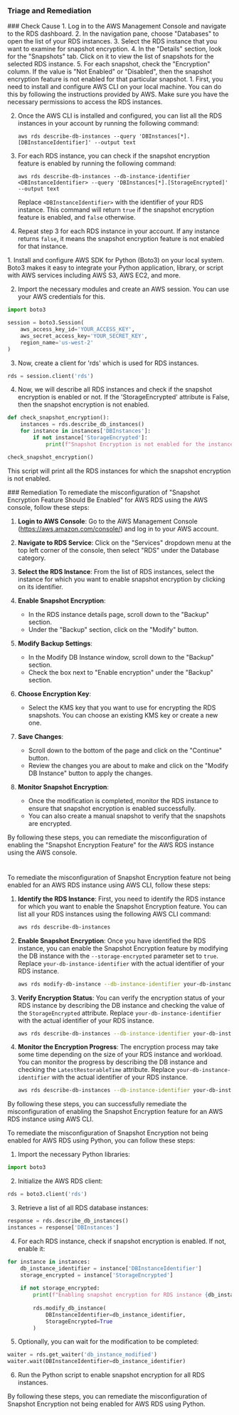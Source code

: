 
### Triage and Remediation
<Tabs>

<Tab title='Cause'>
### Check Cause
<AccordionGroup>
<Accordion title='Using Console' defaultOpen='true'>
1. Log in to the AWS Management Console and navigate to the RDS dashboard.
2. In the navigation pane, choose "Databases" to open the list of your RDS instances.
3. Select the RDS instance that you want to examine for snapshot encryption.
4. In the "Details" section, look for the "Snapshots" tab. Click on it to view the list of snapshots for the selected RDS instance.
5. For each snapshot, check the "Encryption" column. If the value is "Not Enabled" or "Disabled", then the snapshot encryption feature is not enabled for that particular snapshot.
</Accordion>

<Accordion title='Using CLI'>
1. First, you need to install and configure AWS CLI on your local machine. You can do this by following the instructions provided by AWS. Make sure you have the necessary permissions to access the RDS instances.

2. Once the AWS CLI is installed and configured, you can list all the RDS instances in your account by running the following command:

   ```
   aws rds describe-db-instances --query 'DBInstances[*].[DBInstanceIdentifier]' --output text
   ```

3. For each RDS instance, you can check if the snapshot encryption feature is enabled by running the following command:

   ```
   aws rds describe-db-instances --db-instance-identifier <DBInstanceIdentifier> --query 'DBInstances[*].[StorageEncrypted]' --output text
   ```
   Replace `<DBInstanceIdentifier>` with the identifier of your RDS instance. This command will return `true` if the snapshot encryption feature is enabled, and `false` otherwise.

4. Repeat step 3 for each RDS instance in your account. If any instance returns `false`, it means the snapshot encryption feature is not enabled for that instance.
</Accordion>

<Accordion title='Using Python'>
1. Install and configure AWS SDK for Python (Boto3) on your local system. Boto3 makes it easy to integrate your Python application, library, or script with AWS services including AWS S3, AWS EC2, and more.

2. Import the necessary modules and create an AWS session. You can use your AWS credentials for this.

```python
import boto3

session = boto3.Session(
    aws_access_key_id='YOUR_ACCESS_KEY',
    aws_secret_access_key='YOUR_SECRET_KEY',
    region_name='us-west-2'
)
```

3. Now, create a client for 'rds' which is used for RDS instances.

```python
rds = session.client('rds')
```

4. Now, we will describe all RDS instances and check if the snapshot encryption is enabled or not. If the 'StorageEncrypted' attribute is False, then the snapshot encryption is not enabled.

```python
def check_snapshot_encryption():
    instances = rds.describe_db_instances()
    for instance in instances['DBInstances']:
        if not instance['StorageEncrypted']:
            print(f"Snapshot Encryption is not enabled for the instance: {instance['DBInstanceIdentifier']}")

check_snapshot_encryption()
```

This script will print all the RDS instances for which the snapshot encryption is not enabled.
</Accordion>

</AccordionGroup>
</Tab>
<Tab title='Remediation'>
### Remediation

<AccordionGroup>
<Accordion title='Using Console' defaultOpen='true'>
To remediate the misconfiguration of "Snapshot Encryption Feature Should Be Enabled" for AWS RDS using the AWS console, follow these steps:

1. **Login to AWS Console**: Go to the AWS Management Console (https://aws.amazon.com/console/) and log in to your AWS account.

2. **Navigate to RDS Service**: Click on the "Services" dropdown menu at the top left corner of the console, then select "RDS" under the Database category.

3. **Select the RDS Instance**: From the list of RDS instances, select the instance for which you want to enable snapshot encryption by clicking on its identifier.

4. **Enable Snapshot Encryption**:
   - In the RDS instance details page, scroll down to the "Backup" section.
   - Under the "Backup" section, click on the "Modify" button.

5. **Modify Backup Settings**:
   - In the Modify DB Instance window, scroll down to the "Backup" section.
   - Check the box next to "Enable encryption" under the "Backup" section.

6. **Choose Encryption Key**:
   - Select the KMS key that you want to use for encrypting the RDS snapshots. You can choose an existing KMS key or create a new one.

7. **Save Changes**:
   - Scroll down to the bottom of the page and click on the "Continue" button.
   - Review the changes you are about to make and click on the "Modify DB Instance" button to apply the changes.

8. **Monitor Snapshot Encryption**:
   - Once the modification is completed, monitor the RDS instance to ensure that snapshot encryption is enabled successfully.
   - You can also create a manual snapshot to verify that the snapshots are encrypted.

By following these steps, you can remediate the misconfiguration of enabling the "Snapshot Encryption Feature" for the AWS RDS instance using the AWS console.

#
</Accordion>

<Accordion title='Using CLI'>
To remediate the misconfiguration of Snapshot Encryption feature not being enabled for an AWS RDS instance using AWS CLI, follow these steps:

1. **Identify the RDS Instance**: First, you need to identify the RDS instance for which you want to enable the Snapshot Encryption feature. You can list all your RDS instances using the following AWS CLI command:
    ```bash
    aws rds describe-db-instances
    ```

2. **Enable Snapshot Encryption**: Once you have identified the RDS instance, you can enable the Snapshot Encryption feature by modifying the DB instance with the `--storage-encrypted` parameter set to `true`. Replace `your-db-instance-identifier` with the actual identifier of your RDS instance.
    ```bash
    aws rds modify-db-instance --db-instance-identifier your-db-instance-identifier --storage-encrypted
    ```

3. **Verify Encryption Status**: You can verify the encryption status of your RDS instance by describing the DB instance and checking the value of the `StorageEncrypted` attribute. Replace `your-db-instance-identifier` with the actual identifier of your RDS instance.
    ```bash
    aws rds describe-db-instances --db-instance-identifier your-db-instance-identifier --query "DBInstances[0].[DBInstanceIdentifier,StorageEncrypted]"
    ```

4. **Monitor the Encryption Progress**: The encryption process may take some time depending on the size of your RDS instance and workload. You can monitor the progress by describing the DB instance and checking the `LatestRestorableTime` attribute. Replace `your-db-instance-identifier` with the actual identifier of your RDS instance.
    ```bash
    aws rds describe-db-instances --db-instance-identifier your-db-instance-identifier --query "DBInstances[0].[DBInstanceIdentifier,LatestRestorableTime]"
    ```

By following these steps, you can successfully remediate the misconfiguration of enabling the Snapshot Encryption feature for an AWS RDS instance using AWS CLI.
</Accordion>

<Accordion title='Using Python'>
To remediate the misconfiguration of Snapshot Encryption not being enabled for AWS RDS using Python, you can follow these steps:

1. Import the necessary Python libraries:
```python
import boto3
```

2. Initialize the AWS RDS client:
```python
rds = boto3.client('rds')
```

3. Retrieve a list of all RDS database instances:
```python
response = rds.describe_db_instances()
instances = response['DBInstances']
```

4. For each RDS instance, check if snapshot encryption is enabled. If not, enable it:
```python
for instance in instances:
    db_instance_identifier = instance['DBInstanceIdentifier']
    storage_encrypted = instance['StorageEncrypted']
    
    if not storage_encrypted:
        print(f"Enabling snapshot encryption for RDS instance {db_instance_identifier}")
        
        rds.modify_db_instance(
            DBInstanceIdentifier=db_instance_identifier,
            StorageEncrypted=True
        )
```

5. Optionally, you can wait for the modification to be completed:
```python
waiter = rds.get_waiter('db_instance_modified')
waiter.wait(DBInstanceIdentifier=db_instance_identifier)
```

6. Run the Python script to enable snapshot encryption for all RDS instances.

By following these steps, you can remediate the misconfiguration of Snapshot Encryption not being enabled for AWS RDS using Python.
</Accordion>

</AccordionGroup>
</Tab>
</Tabs>
